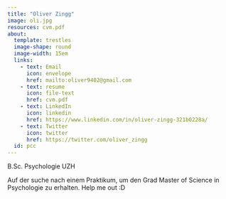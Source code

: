 ```yaml
---
title: "Oliver Zingg"
image: oli.jpg
resources: cvm.pdf
about: 
  template: trestles
  image-shape: round
  image-width: 15em
  links:
    - text: Email
      icon: envelope
      href: mailto:oliver9402@gmail.com
    - text: resume
      icon: file-text
      href: cvm.pdf
    - text: LinkedIn
      icon: linkedin
      href: https://www.linkedin.com/in/oliver-zingg-321b0228a/
    - text: Twitter
      icon: twitter
      href: https://twitter.com/oliver_zingg
  id: pcc
---
```


:::{#ppc}
B.Sc. Psychologie UZH

Auf der suche nach einem Praktikum, um den Grad Master of Science in Psychologie zu erhalten.
Help me out :D

:::
